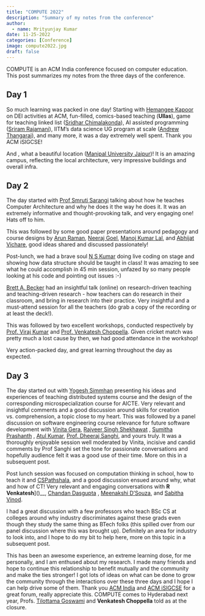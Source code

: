 ```yaml
---
title: "COMPUTE 2022"
description: "Summary of my notes from the conference"
author:
  - name: Mrityunjay Kumar
date: 11-25-2022
categories: [Conference] 
image: compute2022.jpg
draft: false 
---
```


COMPUTE is an ACM India conference focused on computer education. This post summarizes my notes from the three days of the conference. 

## Day 1

So much learning was packed in one day! Starting with [Hemangee Kapoor](https://www.linkedin.com/in/hemangee-kapoor-251240/) on DEI activities at ACM, fun-filled, comics-based teaching (__Ullas__), game for teaching linked list ([Sridhar Chimalakonda](https://www.linkedin.com/in/sridharch/)), AI assisted programming ([Sriram Rajamani](https://www.linkedin.com/in/sriram-rajamani-79a467/)), IITM's data science UG program at scale ([Andrew Thangaraj](https://www.linkedin.com/in/andrew-thangaraj-52684286/)), and many more, it was a day extremely well spent. Thank you ACM iSIGCSE!

And , what a beautiful location ([Manipal University Jaipur](https://www.linkedin.com/school/manipal-university-jaipur/))! It is an amazing campus, reflecting the local architecture, very impressive buildings and overall infra.

## Day 2
The day started with [Prof Smruti Sarangi](https://www.linkedin.com/in/smruti-sarangi-1120286/) talking about how he teaches Computer Architecture and why he does it the way he does it. It was an extremely informative and thought-provoking talk, and very engaging one! Hats off to him.

This was followed by some good paper presentations around pedagogy and course designs by [Arun Raman](https://www.linkedin.com/in/arun-raman16/), [Neeraj Goel](https://www.linkedin.com/in/neerajgoel/), [Manoj Kumar Lal](https://www.linkedin.com/in/manoj-kumar-lal-43724a1/), and [Abhijat Vichare](https://www.linkedin.com/in/abhijat-vichare-8288222/), good ideas shared and discussed passionately!

Post-lunch, we had a brave soul [N S Kumar](https://www.linkedin.com/in/n-s-kumar-8159181a/) doing live coding on stage and showing how data structure should be taught in class! It was amazing to see what he could accomplish in 45 min session, unfazed by so many people looking at his code and pointing out issues :-)

[Brett A. Becker](https://www.linkedin.com/in/brett-a-becker/) had an insightful talk (online) on research-driven teaching and teaching-driven research - how teachers can do research in their classroom, and bring in research into their practice. Very insightful and a must-attend session for all the teachers (do grab a copy of the recording or at least the deck!).

This was followed by two excellent workshops, conducted respectively by [Prof. Viraj Kumar](https://www.dsu.edu.in/dr-viraj-kumar) and [Prof. Venkatesh Choppella](https://www.iiit.ac.in/people/faculty/choppell/). Given cricket match was pretty much a lost cause by then, we had good attendance in the workshop!

Very action-packed day, and great learning throughout the day as expected. 

## Day 3
The day started out with [Yogesh Simmhan](https://www.linkedin.com/in/simmhan/) presenting his ideas and experiences of teaching distributed systems course and the design of the corresponding microspecialization course for AICTE. Very relevant and insightful comments and a good discussion around skills for creation vs. comprehension, a topic close to my heart.
This was followed by a panel discussion on software engineering course relevance for future software development with [Vinita Gera](https://www.linkedin.com/in/vinita-gera/), [Rajveer Singh Shekhawat](https://www.linkedin.com/in/rajveer57/) , [Sumitha Prashanth](https://www.linkedin.com/in/sumitha-prashanth-9838311b/) , [Atul Kumar](https://www.linkedin.com/in/atul-kumar-0ba442/), [Prof. Dheeraj Sanghi](https://www.linkedin.com/in/dheerajsanghi/), and yours truly. It was a thoroughly enjoyable session well moderated by Vinita, incisive and candid comments by Prof Sanghi set the tone for passionate conversations and hopefully audience felt it was a good use of their time. More on this in a subsequent post. 

Post lunch session was focused on computation thinking in school, how to teach it and [CSPathshala](https://cspathshala.org/), and a good discussion ensued around why, what and how of CT! Very relevant and engaging conversations with __R Venkatesh__]()__, [Chandan Dasgupta](https://www.linkedin.com/in/dasguptachandan/) , [Meenakshi D'Souza](https://www.linkedin.com/in/meenakshi-d-souza-693aa934/), and [Sabitha Vinod](https://www.linkedin.com/in/sabitha-vinod-1391905/). 

I had a great discussion with a few professors who teach BSc CS at colleges around why industry discriminates against these grads even though they study the same thing as BTech folks (this spilled over from our panel discussion where this was brought up). Definitely an area for industry to look into, and I hope to do my bit to help here, more on this topic in a subsequent post.  

This has been an awesome experience, an extreme learning dose, for me personally, and I am enthused about my research. I made many friends and hope to continue this relationship to benefit mutually and the community and make the ties stronger! I got lots of ideas on what can be done to grow the community through the interactions over these three days and I hope I can help drive some of them. Thank you [ACM India](https://www.linkedin.com/company/indiaacm/) and [ACM iSIGCSE](https://www.linkedin.com/in/acm-isigcse-a9023220b/) for a great forum, really appreciate this.
COMPUTE comes to Hyderabad next year, Profs. [Tilottama Goswami](https://www.linkedin.com/in/tilottama-goswami-030048120/) and __Venkatesh Choppella__ told as at the closure.

